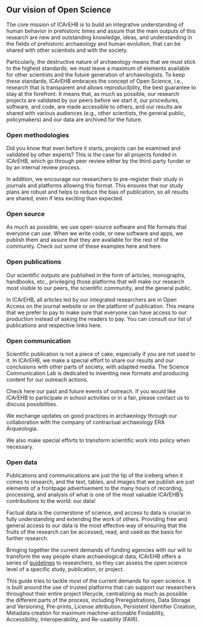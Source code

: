 ## Our vision of Open Science {.unnumbered}

The core mission of ICArEHB is to build an integrative understanding of human behavior in prehistoric times and assure that the main outputs of this research are new and outstanding knowledge, ideas, and understanding in the fields of prehistoric archaeology and human evolution, that can be shared with other scientists and with the society.

Particularly, the destructive nature of archaeology means that we must stick to the highest standards; we must leave a maximum of elements available for other scientists and the future generation of archaeologists. To keep these standards, ICArEHB embraces the concept of Open Science, i.e., research that is transparent and allows reproducibility, the best guarantee to stay at the forefront. It means that, as much as possible, our research projects are validated by our peers before we start it, our procedures, software, and code, are made accessible to others, and our results are shared with various audiences (e.g., other scientists, the general public, policymakers) and our data are archived for the future.

### Open methodologies

Did you know that even before it starts, projects can be examined and validated by other experts? This is the case for all projects funded in ICArEHB, which go through peer review either by the third-party funder or by an internal review process.

In addition, we encourage our researchers to pre-register their study in journals and platforms allowing this format. This ensures that our study plans are robust and helps to reduce the bias of publication, so all results are shared, even if less exciting than expected.

### Open source

As much as possible, we use open-source software and file formats that everyone can use. When we write code, or new software and apps, we publish them and assure that they are available for the rest of the community. Check out some of these examples here and here.

### Open publications

Our scientific outputs are published in the form of articles, monographs, handbooks, etc., privileging those platforms that will make our research most visible to our peers, the scientific community, and the general public.

In ICArEHB, all articles led by our integrated researchers are in Open Access on the journal website or on the platform of publication. This means that we prefer to pay to make sure that everyone can have access to our production instead of asking the readers to pay. You can consult our list of publications and respective links here. 

### Open communication

Scientific publication is not a piece of cake, especially if you are not used to it. In ICArEHB, we make a special effort to share our results and our conclusions with other parts of society, with adapted media. The Science Communication Lab is dedicated to inventing new formats and producing content for our outreach actions. 

Check here our past and future events of outreach. If you would like ICArEHB to participate in school activities or in a fair, please contact us to discuss possibilities.

We exchange updates on good practices in archaeology through our collaboration with the company of contractual archaeology ERA Arqueologia.

We also make special efforts to transform scientific work into policy when necessary.

### Open data

Publications and communications are just the tip of the iceberg when it comes to research, and the text, tables, and images that we publish are just elements of a frontpage advertisement to the many hours of recording, processing, and analysis of what is one of the most valuable ICArEHB's contributions to the world: our data!

Factual data is the cornerstone of science, and access to data is crucial in fully understanding and extending the work of others. Providing free and general access to our data is the most effective way of ensuring that the fruits of the research can be accessed, read, and used as the basis for further research.

Bringing together the current demands of funding agencies with our will to transform the way people share archaeological data, ICArEHB offers a series of [guidelines](intro.qmd) to researchers, so they can assess the open science level of a specific study, publication, or project.

This guide tries to tackle most of the current demands for open science. It is built around the use of trusted platforms that can support our researchers throughout their entire project lifecycle, centralizing as much as possible the different parts of the process, including Preregistrations, Data Storage and Versioning, Pre-prints, License attribution, Persistent Identifier Creation, Metadata creation for maximum machine-actionable Findability, Accessibility, Interoperability, and Re-usability (FAIR).
